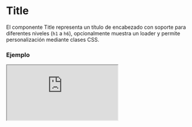 # Title

El componente Title representa un título de encabezado con soporte para diferentes niveles (`h1` a `h6`), opcionalmente muestra un loader y permite personalización mediante clases CSS.


### Ejemplo

<Iframe minHeightIframe="30dvh" src="https://fenextjs-component-storybook.vercel.app/iframe.html?args=&id=title-title--index&viewMode=story" />

### Importacion

Para importar el componente Title, se puede hacer desde fenextjs

```tsx copy
import { Title } from "fenextjs";
```

### Parametros

| Parametro | Tipo | Requerido | Default | Descripcion |
| --------- | ---- | --------- | ------- | ----------- |
| tag | 'h1' \| 'h2' \| 'h3' \| 'h4' \| 'h5' \| 'h6' | no | 'h1' | Define el nivel de encabezado que se utiliza para el componente. |
| loader | boolean | no | false | Indica si el componente está en estado de carga, mostrando un indicador de carga. |
| className | string | no | '' | Clase CSS para personalizar el contenedor del título. |
| children | ReactNode | sí | undefined | Contenido o texto que se muestra dentro del título. |

### Storybook

Para ver el storybook del componente lo puede hacer con este [link](https://fenextjs-component-storybook.vercel.app/?path=/story/title-title--index)

### Usos

- Título básico

```tsx copy
<Title>Mi título</Title>
```

- Título con nivel h2

```tsx copy
<Title tag="h2">Subtítulo</Title>
```

- Título con loader

```tsx copy
<Title loader={true}>Cargando...</Title>
```

- Título personalizado con clase

```tsx copy
<Title className="custom-title">Título personalizado</Title>
```

